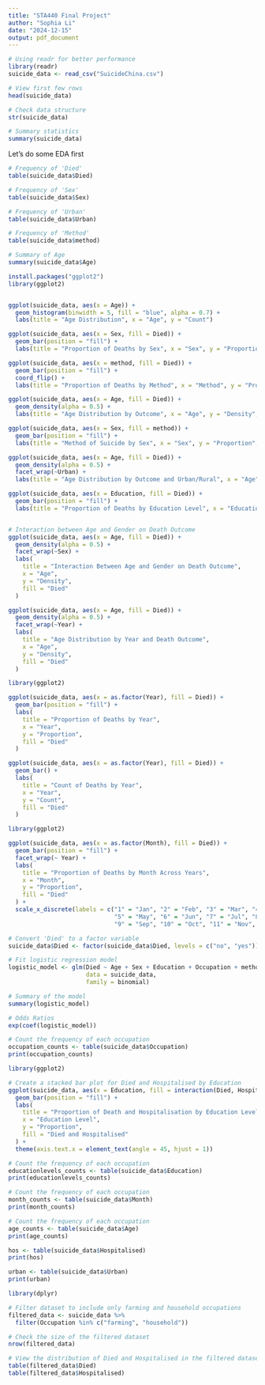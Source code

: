 ```yaml
---
title: "STA440 Final Project"
author: "Sophia Li"
date: "2024-12-15"
output: pdf_document
---
```


```r
# Using readr for better performance
library(readr)
suicide_data <- read_csv("SuicideChina.csv")

```
```r
# View first few rows
head(suicide_data)

# Check data structure
str(suicide_data)

# Summary statistics
summary(suicide_data)

```

Let's do some EDA first 


```r
# Frequency of 'Died'
table(suicide_data$Died)

# Frequency of 'Sex'
table(suicide_data$Sex)

# Frequency of 'Urban'
table(suicide_data$Urban)

# Frequency of 'Method'
table(suicide_data$method)

```

```r
# Summary of Age
summary(suicide_data$Age)

install.packages("ggplot2")
library(ggplot2)


ggplot(suicide_data, aes(x = Age)) +
  geom_histogram(binwidth = 5, fill = "blue", alpha = 0.7) +
  labs(title = "Age Distribution", x = "Age", y = "Count")
```

```r
ggplot(suicide_data, aes(x = Sex, fill = Died)) +
  geom_bar(position = "fill") +
  labs(title = "Proportion of Deaths by Sex", x = "Sex", y = "Proportion", fill = "Died")
```

```r
ggplot(suicide_data, aes(x = method, fill = Died)) +
  geom_bar(position = "fill") +
  coord_flip() +
  labs(title = "Proportion of Deaths by Method", x = "Method", y = "Proportion", fill = "Died")

```

```r
ggplot(suicide_data, aes(x = Age, fill = Died)) +
  geom_density(alpha = 0.5) +
  labs(title = "Age Distribution by Outcome", x = "Age", y = "Density", fill = "Died")

```

```r
ggplot(suicide_data, aes(x = Sex, fill = method)) +
  geom_bar(position = "fill") +
  labs(title = "Method of Suicide by Sex", x = "Sex", y = "Proportion", fill = "Method")

```

```r
ggplot(suicide_data, aes(x = Age, fill = Died)) +
  geom_density(alpha = 0.5) +
  facet_wrap(~Urban) +
  labs(title = "Age Distribution by Outcome and Urban/Rural", x = "Age", y = "Density", fill = "Died")


```

```r
ggplot(suicide_data, aes(x = Education, fill = Died)) +
  geom_bar(position = "fill") +
  labs(title = "Proportion of Deaths by Education Level", x = "Education Level", y = "Proportion", fill = "Died")


```


```r

```

```r
# Interaction between Age and Gender on Death Outcome
ggplot(suicide_data, aes(x = Age, fill = Died)) +
  geom_density(alpha = 0.5) +
  facet_wrap(~Sex) +
  labs(
    title = "Interaction Between Age and Gender on Death Outcome",
    x = "Age",
    y = "Density",
    fill = "Died"
  )


```
```r
ggplot(suicide_data, aes(x = Age, fill = Died)) +
  geom_density(alpha = 0.5) +
  facet_wrap(~Year) +
  labs(
    title = "Age Distribution by Year and Death Outcome",
    x = "Age",
    y = "Density",
    fill = "Died"
  )
```
```r
library(ggplot2)

ggplot(suicide_data, aes(x = as.factor(Year), fill = Died)) +
  geom_bar(position = "fill") +
  labs(
    title = "Proportion of Deaths by Year",
    x = "Year",
    y = "Proportion",
    fill = "Died"
  )

```

```r
ggplot(suicide_data, aes(x = as.factor(Year), fill = Died)) +
  geom_bar() +
  labs(
    title = "Count of Deaths by Year",
    x = "Year",
    y = "Count",
    fill = "Died"
  )


```

```r
library(ggplot2)

ggplot(suicide_data, aes(x = as.factor(Month), fill = Died)) +
  geom_bar(position = "fill") +
  facet_wrap(~ Year) +
  labs(
    title = "Proportion of Deaths by Month Across Years",
    x = "Month",
    y = "Proportion",
    fill = "Died"
  ) +
  scale_x_discrete(labels = c("1" = "Jan", "2" = "Feb", "3" = "Mar", "4" = "Apr",
                              "5" = "May", "6" = "Jun", "7" = "Jul", "8" = "Aug",
                              "9" = "Sep", "10" = "Oct", "11" = "Nov", "12" = "Dec"))

```

```r
# Convert 'Died' to a factor variable
suicide_data$Died <- factor(suicide_data$Died, levels = c("no", "yes"))

# Fit logistic regression model
logistic_model <- glm(Died ~ Age + Sex + Education + Occupation + method + Urban + Year + Month, 
                      data = suicide_data, 
                      family = binomial)

# Summary of the model
summary(logistic_model)

# Odds Ratios
exp(coef(logistic_model))

```

```r
# Count the frequency of each occupation
occupation_counts <- table(suicide_data$Occupation)
print(occupation_counts)
```
```r
library(ggplot2)

# Create a stacked bar plot for Died and Hospitalised by Education
ggplot(suicide_data, aes(x = Education, fill = interaction(Died, Hospitalised))) +
  geom_bar(position = "fill") +
  labs(
    title = "Proportion of Death and Hospitalisation by Education Level",
    x = "Education Level",
    y = "Proportion",
    fill = "Died and Hospitalised"
  ) +
  theme(axis.text.x = element_text(angle = 45, hjust = 1))

```

```r
# Count the frequency of each occupation
educationlevels_counts <- table(suicide_data$Education)
print(educationlevels_counts)
```

```r
# Count the frequency of each occupation
month_counts <- table(suicide_data$Month)
print(month_counts)
```

```r
# Count the frequency of each occupation
age_counts <- table(suicide_data$Age)
print(age_counts)
```

```r
hos <- table(suicide_data$Hospitalised)
print(hos)
```

```r
urban <- table(suicide_data$Urban)
print(urban)
```


```r
library(dplyr)

# Filter dataset to include only farming and household occupations
filtered_data <- suicide_data %>%
  filter(Occupation %in% c("farming", "household"))

# Check the size of the filtered dataset
nrow(filtered_data)

# View the distribution of Died and Hospitalised in the filtered dataset
table(filtered_data$Died)
table(filtered_data$Hospitalised)

```

